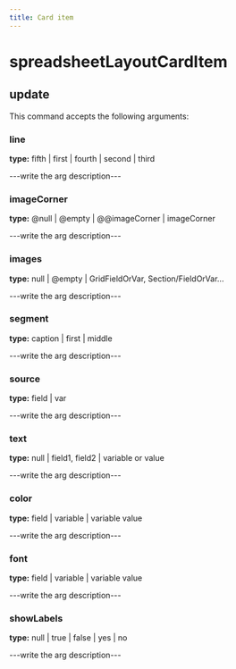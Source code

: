 ```yaml
---
title: Card item
---
```


# spreadsheetLayoutCardItem

## update

This command accepts the following arguments:

### line
**type:** fifth | first | fourth | second | third

---write the arg description---

### imageCorner
**type:** @null | @empty | @@imageCorner | imageCorner

---write the arg description---

### images
**type:** null | @empty | GridFieldOrVar, Section/FieldOrVar...

---write the arg description---

### segment
**type:** caption | first | middle

---write the arg description---

### source
**type:** field | var

---write the arg description---

### text
**type:** null | field1, field2 | variable or value

---write the arg description---

### color
**type:** field | variable | variable value

---write the arg description---

### font
**type:** field | variable | variable value

---write the arg description---

### showLabels
**type:** null | true | false | yes | no

---write the arg description---


